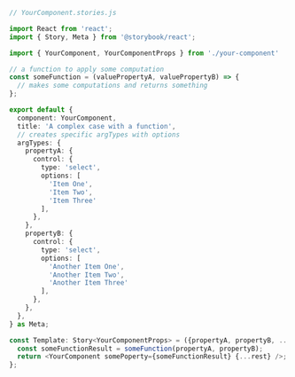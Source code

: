 ```ts
// YourComponent.stories.js

import React from 'react';
import { Story, Meta } from '@storybook/react';

import { YourComponent, YourComponentProps } from './your-component'

// a function to apply some computation
const someFunction = (valuePropertyA, valuePropertyB) => {
  // makes some computations and returns something
};

export default {
  component: YourComponent,
  title: 'A complex case with a function',
  // creates specific argTypes with options
  argTypes: {
    propertyA: {
      control: {
        type: 'select',
        options: [
          'Item One', 
          'Item Two',
          'Item Three'
        ],
      },
    },
    propertyB: {
      control: {
        type: 'select',
        options: [
          'Another Item One',
          'Another Item Two',
          'Another Item Three'
        ],
      },
    },
  },
} as Meta;

const Template: Story<YourComponentProps> = ({propertyA, propertyB, ...rest}) => {
  const someFunctionResult = someFunction(propertyA, propertyB);
  return <YourComponent somePoperty={someFunctionResult} {...rest} />;
};
```